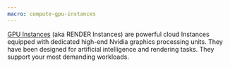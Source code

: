 ```yaml
---
macro: compute-gpu-instances
---
```


[GPU Instances](#https://www.khulnasoft.com/en/gpu-instances/) (aka RENDER Instances) are powerful cloud Instances equipped with dedicated high-end Nvidia graphics processing units. They have been designed for artificial intelligence and rendering tasks. They support your most demanding workloads.